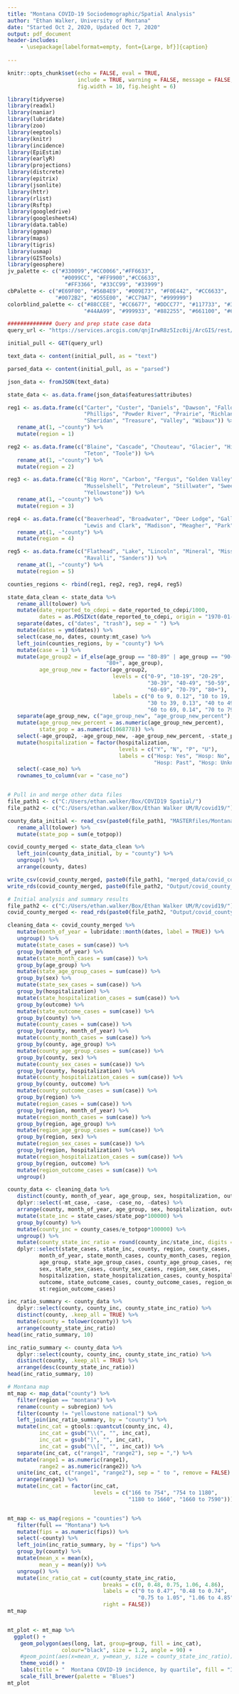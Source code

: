 ```yaml
---
title: "Montana COVID-19 Sociodemographic/Spatial Analysis"
author: "Ethan Walker, University of Montana"
date: "Started Oct 2, 2020, Updated Oct 7, 2020"
output: pdf_document
header-includes:
    - \usepackage[labelformat=empty, font={Large, bf}]{caption}
    
---
```


```r
knitr::opts_chunk$set(echo = FALSE, eval = TRUE, 
                      include = TRUE, warning = FALSE, message = FALSE,
                      fig.width = 10, fig.height = 6)
```

```r
library(tidyverse)
library(readxl)
library(naniar)
library(lubridate)
library(zoo)
library(eeptools)
library(knitr)
library(incidence)
library(EpiEstim)
library(earlyR)
library(projections)
library(distcrete)
library(epitrix)
library(jsonlite)
library(httr)
library(rlist)
library(Rsftp)
library(googledrive)
library(googlesheets4)
library(data.table)
library(ggmap)
library(maps)
library(tigris)
library(usmap)
library(GISTools)
library(geosphere)
jv_palette <- c("#330099","#CC0066","#FF6633", 
                 "#0099CC", "#FF9900","#CC6633",
                  "#FF3366", "#33CC99", "#33999")
cbPalette <- c("#E69F00", "#56B4E9", "#009E73", "#F0E442", "#CC6633",
               "#0072B2", "#D55E00", "#CC79A7", "#999999")
colorblind_palette <- c("#88CCEE", "#CC6677", "#DDCC77", "#117733", "#332288", "#AA4499", 
                        "#44AA99", "#999933", "#882255", "#661100", "#6699CC", "#888888")
```


```r
############## Query and prep state case data
query_url <- "https://services.arcgis.com/qnjIrwR8z5Izc0ij/ArcGIS/rest/services/COVID_Cases_Production_View/FeatureServer/2/query?where=1%3D1&objectIds=&time=&resultType=none&outFields=OBJECTID%2C+Case_No%2C+Date_Reported_to_CDEpi%2C+County%2C+Age_Group%2C+Sex%2C+Hospitalization%2C+Outcome%2C+MT_case&returnIdsOnly=false&returnUniqueIdsOnly=false&returnCountOnly=false&returnDistinctValues=false&cacheHint=false&orderByFields=&groupByFieldsForStatistics=&outStatistics=&having=&resultOffset=&resultRecordCount=&sqlFormat=none&f=pjson&token="

initial_pull <- GET(query_url)

text_data <- content(initial_pull, as = "text")

parsed_data <- content(initial_pull, as = "parsed")

json_data <- fromJSON(text_data)

state_data <- as.data.frame(json_data$features$attributes) 

reg1 <- as.data.frame(c("Carter", "Custer", "Daniels", "Dawson", "Fallon", "Garfield", "McCone",
                        "Phillips", "Powder River", "Prairie", "Richland", "Roosevelt", "Rosebud",
                        "Sheridan", "Treasure", "Valley", "Wibaux")) %>% 
   rename_at(1, ~"county") %>% 
   mutate(region = 1)

reg2 <- as.data.frame(c("Blaine", "Cascade", "Chouteau", "Glacier", "Hill", "Liberty", "Pondera",
                        "Teton", "Toole")) %>% 
   rename_at(1, ~"county") %>% 
   mutate(region = 2)

reg3 <- as.data.frame(c("Big Horn", "Carbon", "Fergus", "Golden Valley", "Judith Basin",
                        "Musselshell", "Petroleum", "Stillwater", "Sweet Grass", "Wheatland",
                        "Yellowstone")) %>% 
   rename_at(1, ~"county") %>% 
   mutate(region = 3)

reg4 <- as.data.frame(c("Beaverhead", "Broadwater", "Deer Lodge", "Gallatin", "Granite", "Jefferson",
                        "Lewis and Clark", "Madison", "Meagher", "Park", "Powell", "Silver Bow")) %>% 
   rename_at(1, ~"county") %>% 
   mutate(region = 4)

reg5 <- as.data.frame(c("Flathead", "Lake", "Lincoln", "Mineral", "Missoula", 
                        "Ravalli", "Sanders")) %>% 
   rename_at(1, ~"county") %>% 
   mutate(region = 5)

counties_regions <- rbind(reg1, reg2, reg3, reg4, reg5)

state_data_clean <- state_data %>% 
   rename_all(tolower) %>% 
   mutate(date_reported_to_cdepi = date_reported_to_cdepi/1000,
          dates = as.POSIXct(date_reported_to_cdepi, origin = "1970-01-01")) %>% 
   separate(dates, c("dates", "trash"), sep = " ") %>% 
   mutate(dates = ymd(dates)) %>% 
   select(case_no, dates, county:mt_case) %>% 
   left_join(counties_regions, by = "county") %>% 
   mutate(case = 1) %>% 
   mutate(age_group2 = if_else(age_group == "80-89" | age_group == "90-99",
                               "80+", age_group),
          age_group_new = factor(age_group2, 
                                 levels = c("0-9", "10-19", "20-29", 
                                            "30-39", "40-49", "50-59", 
                                            "60-69", "70-79", "80+"),
                                 labels = c("0 to 9, 0.12", "10 to 19, 0.12", "20 to 29, 0.13", 
                                            "30 to 39, 0.13", "40 to 49, 0.11", "50 to 59, 0.12", 
                                            "60 to 69, 0.14", "70 to 79, 0.08", "80+, 0.04"))) %>% 
   separate(age_group_new, c("age_group_new", "age_group_new_percent"), sep = ",") %>% 
   mutate(age_group_new_percent = as.numeric(age_group_new_percent),
          state_pop = as.numeric(1068778)) %>% 
   select(-age_group2, -age_group_new, -age_group_new_percent, -state_pop) %>% 
   mutate(hospitalization = factor(hospitalization,
                                   levels = c("Y", "N", "P", "U"),
                                   labels = c("Hosp: Yes", "Hosp: No", 
                                              "Hosp: Past", "Hosp: Unknown"))) %>% 
   select(-case_no) %>% 
   rownames_to_column(var = "case_no")


# Pull in and merge other data files
file_path1 <- c("C:/Users/ethan.walker/Box/COVID19 Spatial/")
file_path2 <- c("C:/Users/ethan.walker/Box/Ethan Walker UM/R/covid19/")

county_data_initial <- read_csv(paste0(file_path1, "MASTERfiles/Montana_COUNTY_Master.csv")) %>% 
   rename_all(tolower) %>% 
   mutate(state_pop = sum(e_totpop))

covid_county_merged <- state_data_clean %>% 
   left_join(county_data_initial, by = "county") %>% 
   ungroup() %>% 
   arrange(county, dates)

write_csv(covid_county_merged, paste0(file_path1, "merged_data/covid_county_merged.csv"))
write_rds(covid_county_merged, paste0(file_path2, "Output/covid_county_merged.rds"))
```


```r
# Initial analysis and summary results
file_path2 <- c("C:/Users/ethan.walker/Box/Ethan Walker UM/R/covid19/")
covid_county_merged <- read_rds(paste0(file_path2, "Output/covid_county_merged.rds"))

cleaning_data <- covid_county_merged %>% 
   mutate(month_of_year = lubridate::month(dates, label = TRUE)) %>% 
   ungroup() %>% 
   mutate(state_cases = sum(case)) %>% 
   group_by(month_of_year) %>% 
   mutate(state_month_cases = sum(case)) %>% 
   group_by(age_group) %>% 
   mutate(state_age_group_cases = sum(case)) %>% 
   group_by(sex) %>% 
   mutate(state_sex_cases = sum(case)) %>% 
   group_by(hospitalization) %>% 
   mutate(state_hospitalization_cases = sum(case)) %>% 
   group_by(outcome) %>% 
   mutate(state_outcome_cases = sum(case)) %>% 
   group_by(county) %>% 
   mutate(county_cases = sum(case)) %>% 
   group_by(county, month_of_year) %>% 
   mutate(county_month_cases = sum(case)) %>% 
   group_by(county, age_group) %>% 
   mutate(county_age_group_cases = sum(case)) %>% 
   group_by(county, sex) %>% 
   mutate(county_sex_cases = sum(case)) %>% 
   group_by(county, hospitalization) %>% 
   mutate(county_hospitalization_cases = sum(case)) %>% 
   group_by(county, outcome) %>% 
   mutate(county_outcome_cases = sum(case)) %>% 
   group_by(region) %>% 
   mutate(region_cases = sum(case)) %>% 
   group_by(region, month_of_year) %>% 
   mutate(region_month_cases = sum(case)) %>% 
   group_by(region, age_group) %>% 
   mutate(region_age_group_cases = sum(case)) %>% 
   group_by(region, sex) %>% 
   mutate(region_sex_cases = sum(case)) %>% 
   group_by(region, hospitalization) %>% 
   mutate(region_hospitalization_cases = sum(case)) %>% 
   group_by(region, outcome) %>% 
   mutate(region_outcome_cases = sum(case)) %>% 
   ungroup()

county_data <- cleaning_data %>% 
   distinct(county, month_of_year, age_group, sex, hospitalization, outcome, .keep_all = TRUE) %>% 
   dplyr::select(-mt_case, -case, -case_no, -dates) %>% 
   arrange(county, month_of_year, age_group, sex, hospitalization, outcome) %>% 
   mutate(state_inc = state_cases/state_pop*100000) %>% 
   group_by(county) %>% 
   mutate(county_inc = county_cases/e_totpop*100000) %>% 
   ungroup() %>% 
   mutate(county_state_inc_ratio = round(county_inc/state_inc, digits = 2)) %>% 
   dplyr::select(state_cases, state_inc, county, region, county_cases, county_inc, county_state_inc_ratio,
          month_of_year, state_month_cases, county_month_cases, region_month_cases,
          age_group, state_age_group_cases, county_age_group_cases, region_age_group_cases,
          sex, state_sex_cases, county_sex_cases, region_sex_cases,
          hospitalization, state_hospitalization_cases, county_hospitalization_cases, region_hospitalization_cases,
          outcome, state_outcome_cases, county_outcome_cases, region_outcome_cases,
          st:region_outcome_cases) 

inc_ratio_summary <- county_data %>% 
   dplyr::select(county, county_inc, county_state_inc_ratio) %>% 
   distinct(county, .keep_all = TRUE) %>% 
   mutate(county = tolower(county)) %>% 
   arrange(county_state_inc_ratio)
head(inc_ratio_summary, 10)

inc_ratio_summary <- county_data %>% 
   dplyr::select(county, county_inc, county_state_inc_ratio) %>% 
   distinct(county, .keep_all = TRUE) %>% 
   arrange(desc(county_state_inc_ratio))
head(inc_ratio_summary, 10)
```


```r
# Montana map
mt_map <- map_data("county") %>% 
   filter(region == "montana") %>% 
   rename(county = subregion) %>% 
   filter(county != "yellowstone national") %>% 
   left_join(inc_ratio_summary, by = "county") %>% 
   mutate(inc_cat = gtools::quantcut(county_inc, 4),
          inc_cat = gsub("\\(", "", inc_cat),
          inc_cat = gsub("]", "", inc_cat),
          inc_cat = gsub("\\[", "", inc_cat)) %>% 
   separate(inc_cat, c("range1", "range2"), sep = ",") %>% 
   mutate(range1 = as.numeric(range1),
          range2 = as.numeric(range2)) %>% 
   unite(inc_cat, c("range1", "range2"), sep = " to ", remove = FALSE) %>% 
   arrange(range1) %>% 
   mutate(inc_cat = factor(inc_cat,
                           levels = c("166 to 754", "754 to 1180",
                                      "1180 to 1660", "1660 to 7590")))


mt_map <- us_map(regions = "counties") %>% 
   filter(full == "Montana") %>% 
   mutate(fips = as.numeric(fips)) %>% 
   select(-county) %>% 
   left_join(inc_ratio_summary, by = "fips") %>% 
   group_by(county) %>% 
   mutate(mean_x = mean(x),
          mean_y = mean(y)) %>% 
   ungroup() %>% 
   mutate(inc_ratio_cat = cut(county_state_inc_ratio,
                              breaks = c(0, 0.48, 0.75, 1.06, 4.86),
                              labels = c("0 to 0.47", "0.48 to 0.74",
                                         "0.75 to 1.05", "1.06 to 4.85"),
                              right = FALSE)) 
mt_map


mt_plot <- mt_map %>% 
  ggplot() +
    geom_polygon(aes(long, lat, group=group, fill = inc_cat), 
                 colour="black", size = 1.2, angle = 90) +
    #geom_point(aes(x=mean_x, y=mean_y, size = county_state_inc_ratio)) +
    theme_void() +
    labs(title = "  Montana COVID-19 incidence, by quartile", fill = "Incidence") +
    scale_fill_brewer(palette = "Blues")
mt_plot

```

